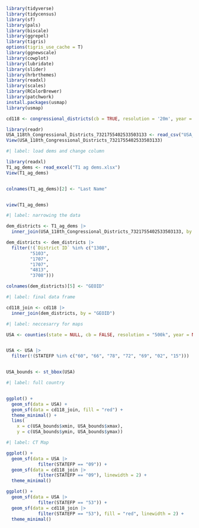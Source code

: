 ```r
library(tidyverse)
library(tidycensus)
library(sf)
library(pals)
library(biscale)
library(ggrepel)
library(tigris)
options(tigris_use_cache = T)
library(ggnewscale)
library(cowplot)
library(lubridate)
library(slider)
library(hrbrthemes)
library(readxl)
library(scales)
library(RColorBrewer)
library(patchwork)
install.packages(usmap)
library(usmap)

```


```r

cd118 <- congressional_districts(cb = TRUE, resolution = '20m', year = 2022)
```

```r
library(readr)
USA_118th_Congressional_Districts_7321755402533503133 <- read_csv("USA_118th_Congressional_Districts_-7321755402533503133.csv")
View(USA_118th_Congressional_Districts_7321755402533503133)
```
```r
#| label: load dems and change column

library(readxl)
T1_ag_dems <- read_excel("T1 ag dems.xlsx")
View(T1_ag_dems)


colnames(T1_ag_dems)[2] <- "Last Name"


view(T1_ag_dems)

```

```r
#| label: narrowing the data

dem_districts <- T1_ag_dems |>
  inner_join(USA_118th_Congressional_Districts_7321755402533503133, by = "Last Name")

dem_districts <- dem_districts |>
  filter(!(`District ID` %in% c("1308",
         "5103",
         "1707",
         "1707",
         "4813",
         "3708")))

colnames(dem_districts)[5] <- "GEOID"
```

```r
#| label: final data frame

cd118_join <- cd118 |>
  inner_join(dem_districts, by = "GEOID")

```

```r
#| label: neccesarry for maps

USA <- counties(state = NULL, cb = FALSE, resolution = "500k", year = NULL)


USA <- USA |>
  filter(!(STATEFP %in% c("60", "66", "78", "72", "69", "02", "15")))


USA_bounds <- st_bbox(USA)
```


```r
#| label: full country


ggplot() +
  geom_sf(data = USA) +
  geom_sf(data = cd118_join, fill = "red") +
  theme_minimal() +
  lims(
    x = c(USA_bounds$xmin, USA_bounds$xmax),
    y = c(USA_bounds$ymin, USA_bounds$ymax)) 
```
```r
#| label: CT Map

ggplot() +
  geom_sf(data = USA |>
            filter(STATEFP == "09")) +
  geom_sf(data = cd118_join |>
            filter(STATEFP == "09"), linewidth = 2) +
  theme_minimal()

```
```r
ggplot() +
  geom_sf(data = USA |>
            filter(STATEFP == "53")) +
  geom_sf(data = cd118_join |>
            filter(STATEFP == "53"), fill = "red", linewidth = 2) +
  theme_minimal()
```

